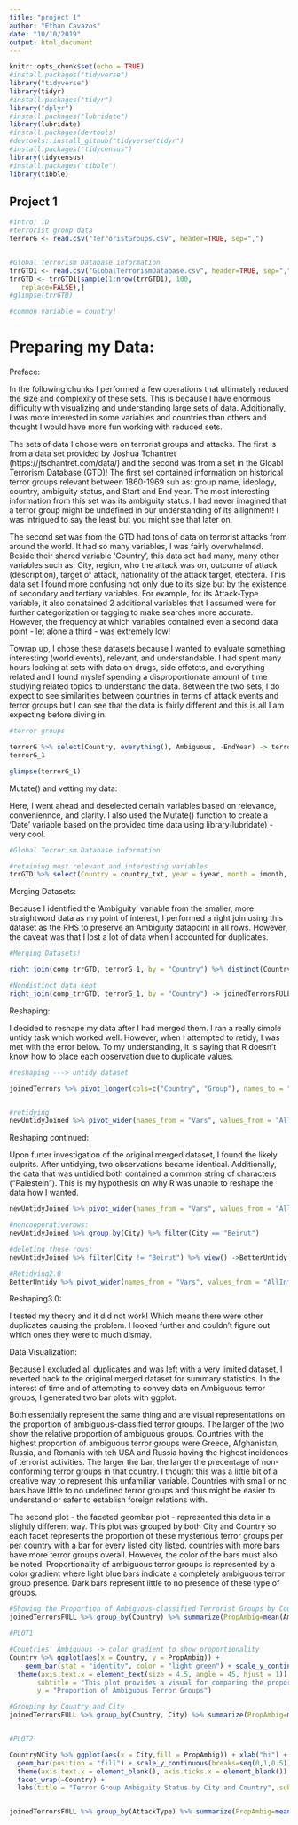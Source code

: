 ```yaml
---
title: "project 1"
author: "Ethan Cavazos"
date: "10/10/2019"
output: html_document
---
```


```r
knitr::opts_chunk$set(echo = TRUE)
#install.packages("tidyverse")
library("tidyverse")
library(tidyr)
#install.packages("tidyr")
library("dplyr")
#install.packages("lubridate")
library(lubridate)
#install.packages(devtools)
#devtools::install_github("tidyverse/tidyr")
#install.packages("tidycensus")
library(tidycensus)
#install.packages("tibble")
library(tibble)
```

## Project 1

```r
#intro! :D
#terrorist group data 
terrorG <- read.csv("TerroristGroups.csv", header=TRUE, sep=",")


#Global Terrorism Database information
trrGTD1 <- read.csv("GlobalTerrorismDatabase.csv", header=TRUE, sep=",")
trrGTD <- trrGTD1[sample(1:nrow(trrGTD1), 100,
   replace=FALSE),]
#glimpse(trrGTD)

#common variable = country!
```

# Preparing my Data:

Preface:

In the following chunks I performed a few operations that ultimately reduced the size and complexity of these sets. This is because I have enormous difficulty with visualizing and understanding large sets of data. Additionally, I was more interested in some variables and countries than others and thought I would have more fun working with reduced sets. 

The sets of data I chose were on terrorist groups and attacks. The first is from a data set provided by Joshua Tchantret (https://jtschantret.com/data/) and the second was from a set in the Gloabl Terrorism Database (GTD)! The first set contained information on historical terror groups relevant between 1860-1969 suh as: group name, ideology, country, ambiguity status, and Start and End year. The most interesting information from this set was its ambiguity status. I had never imagined that a terror group might be undefined in our understanding of its allignment! I was intrigued to say the least but you might see that later on.

The second set was from the GTD had tons of data on terrorist attacks from around the world. It had so many variables, I was fairly overwhelmed. Beside their shared variable 'Country', this data set had many, many other variables such as: City, region, who the attack was on, outcome of attack (description), target of attack, nationality of the attack target, etectera. This data set I found more confusing not only due to its size but by the existence of secondary and tertiary variables. For example, for its Attack-Type variable, it also conatained 2 additional variables that I assumed were for further categorization or tagging to make searches more accurate. However, the frequency at which variables contained even a second data point - let alone a third - was extremely low! 

Towrap up, I chose these datasets because I wanted to evaluate something interesting (world events), relevant, and understandable. I had spent many hours looking at sets with data on drugs, side effetcts, and everything related and I found myslef spending a disproportionate amount of time studying related topics to understand the data. Between the two sets, I do expect to see similarities between countries in terms of attack events and terror groups but I can see that the data is fairly different and this is all I am expecting before diving in.

```r
#terror groups 

terrorG %>% select(Country, everything(), Ambiguous, -EndYear) -> terrorG_1
terrorG_1

glimpse(terrorG_1)

```

Mutate() and vetting my data:

Here, I went ahead and deselected certain variables based on relevance, conveniennce, and clarity. I also used the Mutate() function to create a 'Date' variable based on the provided time data using library(lubridate) - very cool.

```r
#Global Terrorism Database information

#retaining most relevant and interesting variables 
trrGTD %>% select(Country = country_txt, year = iyear, month = imonth, day = iday, city, -region_txt, -provstate, AttackType = attacktype1_txt, -target1, -natlty1_txt, -latitude, -longitude) %>% mutate(Date = make_datetime(year, month, day)) %>% select(Country, Date, everything()) -> comp_trrGTD


```

Merging Datasets:

Because I identified the 'Ambiguity' variable from the smaller, more straightword data as my point of interest, I performed a right join using this dataset as the RHS to preserve an Ambiguity datapoint in all rows. However, the caveat was that I lost a lot of data when I accounted for duplicates. 

```r
#Merging Datasets!

right_join(comp_trrGTD, terrorG_1, by = "Country") %>% distinct(Country, .keep_all= TRUE) -> joinedTerrors

#Nondistinct data kept
right_join(comp_trrGTD, terrorG_1, by = "Country") -> joinedTerrorsFULL

```

Reshaping:

I decided to reshape my data after I had merged them. I ran a really simple untidy task which worked well. However, when I attempted to retidy, I was met with the error below. To my understanding, it is saying that R doesn't know how to place each observation due to duplicate values. 

```r

#reshaping ---> untidy dataset

joinedTerrors %>% pivot_longer(cols=c("Country", "Group"), names_to = "Vars", values_to = "AllInfo") -> newUntidyJoined


#retidying
newUntidyJoined %>% pivot_wider(names_from = "Vars", values_from = "AllInfo")  
```

Reshaping continued:

Upon furter investigation of the original merged dataset, I found the likely culprits. After untidying, two observations became identical. Additionally, the data that was untidied both contained a common string of characters ("Palestein"). This is my hypothesis on why R was unable to reshape the data how I wanted.

```r

newUntidyJoined %>% pivot_wider(names_from = "Vars", values_from = "AllInfo", values_fn = list(AllInfo = length)) %>% slice(64) %>% view()

#noncooperativerows:
newUntidyJoined %>% group_by(City) %>% filter(City == "Beirut")

#deleting those rows:
newUntidyJoined %>% filter(City != "Beirut") %>% view() ->BetterUntidy

#Retidying2.0
BetterUntidy %>% pivot_wider(names_from = "Vars", values_from = "AllInfo")

```

Reshaping3.0:

I tested my theory and it did not work! Which means there were other duplicates causing the problem. I looked further and couldn't figure out which ones they were to much dismay. 

Data Visualization:

Because I excluded all duplicates and was left with a very limited dataset, I reverted back to the original merged dataset for summary statistics. In the interest of time and of attempting to convey data on Ambiguous terror groups, I generated two bar plots with ggplot. 

Both essentially represent the same thing and are visual representations on the proportion of ambiguous-classified terror groups. The larger of the two show the relative proportion of ambiguous groups. Countries with the highest proportion of ambiguous terror groups were Greece, Afghanistan, Russia, and Romania with teh USA and Russia having the highest incidences of terrorist activities. The larger the bar, the larger the precentage of non-conforming terror groups in that country. I thought this was a little bit of a creative way to represent this unfamiliar variable. Countries with small or no bars have little to no undefined terror groups and thus might be easier to understand or safer to establish foreign relations with.

The second plot - the faceted geombar plot - represented this data in a slightly different  way. This plot was grouped by both City and Country so each facet represents the proportion of these mysterious terror groups per per country with a bar for every listed city listed. countries with more bars have more terror groups overall. However, the color of the bars must also be noted. Proportionality of ambiguous terror groups is represented by a color gradient where light blue bars indicate a completely ambiguous terror group presence. Dark bars represent little to no presence of these type of groups. 

```r
#Showing the Proportion of Ambiguous-classified Terrorist Groups by Country
joinedTerrorsFULL %>% group_by(Country) %>% summarize(PropAmbig=mean(Ambiguous,na.rm=T), sdAmbig = sd(Ambiguous, na.rm = T), n=n(), seAmbig = sdAmbig/sqrt(n)) %>% slice(2:n()) %>% view() -> Country

#PLOT1 

#Countries' Ambiguous -> color gradient to show proportionality
Country %>% ggplot(aes(x = Country, y = PropAmbig)) + 
    geom_bar(stat = "identity", color = "light green") + scale_y_continuous(breaks=seq(0,1,0.2)) + 
  theme(axis.text.x = element_text(size = 4.5, angle = 45, hjust = 1)) + labs(title = "Terror Group Ambiguity Status by Country",
       subtitle = "This plot provides a visual for comparing the proportion of Ambiguous-stated terror groups between countries",
       y = "Proportion of Ambiguous Terror Groups")

#Grouping by Country and City
joinedTerrorsFULL %>% group_by(Country, City) %>% summarize(PropAmbig=mean(Ambiguous,na.rm=T), sdAmbig = sd(Ambiguous, na.rm = T), n=n(), seAmbig = sdAmbig/sqrt(n)) -> CountryNCity


#PLOT2

CountryNCity %>% ggplot(aes(x = City,fill = PropAmbig)) + xlab("hi") +
  geom_bar(position = "fill") + scale_y_continuous(breaks=seq(0,1,0.5)) + theme(axis.text.y = element_text(size = 5)) +
  theme(axis.text.x = element_blank(), axis.ticks.x = element_blank()) +
  facet_wrap(~Country) + 
  labs(title = "Terror Group Ambiguity Status by City and Country", subtitle = "A visual plot to note the count of terror groups and ambiguity status per country", y = "Proportion of Ambiguous Terror Groups", x = "")


joinedTerrorsFULL %>% group_by(AttackType) %>% summarize(PropAmbig=mean(Ambiguous,na.rm=T), sdAmbig = sd(Ambiguous, na.rm = T), n=n(), seAmbig = sdAmbig/sqrt(n))

```

